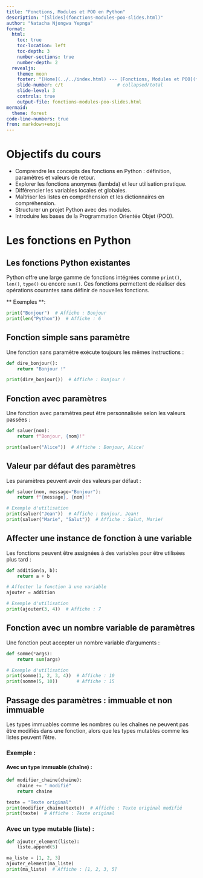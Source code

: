 ```yaml
---
title: "Fonctions, Modules et POO en Python"
description: "[Slides](fonctions-modules-poo-slides.html)"
author: "Natacha Njongwa Yepnga"
format: 
  html:
    toc: true
    toc-location: left
    toc-depth: 3
    number-sections: true
    number-depth: 2
  revealjs:
    theme: moon
    footer: "[Home](../../index.html) --- [Fonctions, Modules et POO](fonctions-modules-poo.html)"
    slide-number: c/t                    # collapsed/total
    slide-level: 3
    controls: true
    output-file: fonctions-modules-poo-slides.html
mermaid:
  theme: forest
code-line-numbers: true
from: markdown+emoji
---
```


# Objectifs du cours

- Comprendre les concepts des fonctions en Python : définition, paramètres et valeurs de retour.
- Explorer les fonctions anonymes (lambda) et leur utilisation pratique.
- Différencier les variables locales et globales.
- Maîtriser les listes en compréhension et les dictionnaires en compréhension.
- Structurer un projet Python avec des modules.
- Introduire les bases de la Programmation Orientée Objet (POO).

# Les fonctions en Python

## Les fonctions Python existantes

Python offre une large gamme de fonctions intégrées comme `print()`, `len()`, `type()` ou encore `sum()`. Ces fonctions permettent de réaliser des opérations courantes sans définir de nouvelles fonctions.

** Exemples **:
```python
print("Bonjour")  # Affiche : Bonjour
print(len("Python"))  # Affiche : 6
```

## Fonction simple sans paramètre
Une fonction sans paramètre exécute toujours les mêmes instructions :
```python
def dire_bonjour():
    return "Bonjour !"

print(dire_bonjour())  # Affiche : Bonjour !
```
## Fonction avec paramètres

Une fonction avec paramètres peut être personnalisée selon les valeurs passées :

```python
def saluer(nom):
    return f"Bonjour, {nom}!"

print(saluer("Alice"))  # Affiche : Bonjour, Alice!
```

## Valeur par défaut des paramètres

Les paramètres peuvent avoir des valeurs par défaut :

```python
def saluer(nom, message="Bonjour"):
    return f"{message}, {nom}!"

# Exemple d'utilisation
print(saluer("Jean"))  # Affiche : Bonjour, Jean!
print(saluer("Marie", "Salut"))  # Affiche : Salut, Marie!
```

## Affecter une instance de fonction à une variable

Les fonctions peuvent être assignées à des variables pour être utilisées plus tard :

```python
def addition(a, b):
    return a + b

# Affecter la fonction à une variable
ajouter = addition

# Exemple d'utilisation
print(ajouter(3, 4))  # Affiche : 7
```

## Fonction avec un nombre variable de paramètres

Une fonction peut accepter un nombre variable d'arguments :

```python
def somme(*args):
    return sum(args)

# Exemple d'utilisation
print(somme(1, 2, 3, 4))  # Affiche : 10
print(somme(5, 10))       # Affiche : 15
```


## Passage des paramètres : immuable et non immuable

Les types immuables comme les nombres ou les chaînes ne peuvent pas être modifiés dans une fonction, alors que les types mutables comme les listes peuvent l'être.

### Exemple :

#### Avec un type immuable (chaîne) :
```python
def modifier_chaine(chaine):
    chaine += " modifié"
    return chaine

texte = "Texte original"
print(modifier_chaine(texte))  # Affiche : Texte original modifié
print(texte)  # Affiche : Texte original
```

### Avec un type mutable (liste) :

```python
def ajouter_element(liste):
    liste.append(5)

ma_liste = [1, 2, 3]
ajouter_element(ma_liste)
print(ma_liste)  # Affiche : [1, 2, 3, 5]
```